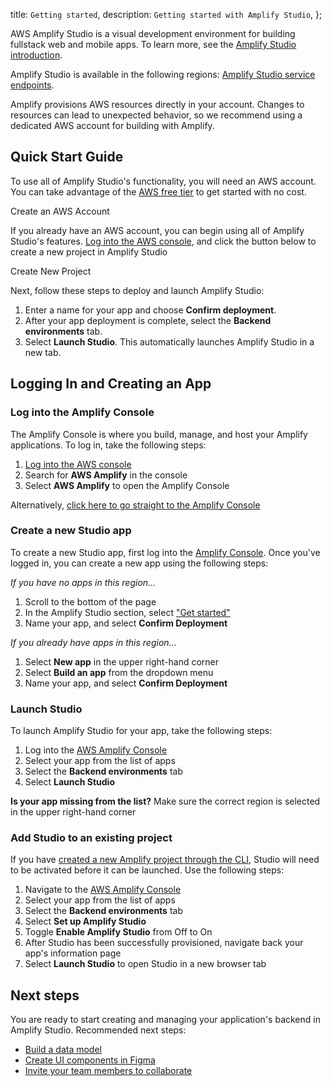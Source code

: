   title: `Getting started`,
  description: `Getting started with Amplify Studio`,
};

AWS Amplify Studio is a visual development environment for building fullstack web and mobile apps. To learn more, see the [Amplify Studio introduction](/console/).

Amplify Studio is available in the following regions: [Amplify Studio service endpoints](https://docs.aws.amazon.com/general/latest/gr/amplify.html#amplifyadmin_region).

<Callout warning>

Amplify provisions AWS resources directly in your account. Changes to resources can lead to unexpected behavior, so we recommend using a dedicated AWS account for building with Amplify. 

</Callout>

## Quick Start Guide

<BlockSwitcher>


<Block name="Create an AWS account">

To use all of Amplify Studio's functionality, you will need an AWS account. You can take advantage of the [AWS free tier]("https://aws.amazon.com/free") to get started with no cost.

<ExternalLinkButton href="https://portal.aws.amazon.com/gp/aws/developer/registration/index.html?refid=78b916d7-7c94-4cab-98d9-0ce5e648dd5f">
  <span slot="text">Create an AWS Account</span>
</ExternalLinkButton>

</Block>

<Block name="Build a fullstack app">

If you already have an AWS account, you can begin using all of Amplify Studio's features. [Log into the AWS console]("https://console.aws.amazon.com/console/home"), and click the button below to create a new project in Amplify Studio

<ExternalLinkButton href="https://console.aws.amazon.com/amplify/home?#/deploy-backend">
  <span slot="text">Create New Project</span>
</ExternalLinkButton>

Next, follow these steps to deploy and launch Amplify Studio:
1. Enter a name for your app and choose **Confirm deployment**. 
1. After your app deployment is complete, select the **Backend environments** tab.
1. Select **Launch Studio**. This automatically launches Amplify Studio in a new tab.

</Block>

</BlockSwitcher>

## Logging In and Creating an App

### Log into the Amplify Console
The Amplify Console is where you build, manage, and host your Amplify applications. To log in, take the following steps:
1. [Log into the AWS console]("https://console.aws.amazon.com/console/home")
1. Search for **AWS Amplify** in the console
1. Select **AWS Amplify** to open the Amplify Console

Alternatively, [click here to go straight to the Amplify Console]("https://console.aws.amazon.com/amplify/home")

### Create a new Studio app
To create a new Studio app, first log into the [Amplify Console]("https://console.aws.amazon.com/amplify/home"). Once you've logged in, you can create a new app using the following steps:

*If you have no apps in this region...*
1. Scroll to the bottom of the page
1. In the Amplify Studio section, select ["Get started"]("https://console.aws.amazon.com/amplify/home?#/deploy-backend")
1. Name your app, and select **Confirm Deployment**

*If you already have apps in this region...*
1. Select **New app** in the upper right-hand corner
1. Select **Build an app** from the dropdown menu
1. Name your app, and select **Confirm Deployment**

### Launch Studio
To launch Amplify Studio for your app, take the following steps:
1. Log into the [AWS Amplify Console](https://console.aws.amazon.com/amplify/home)
1. Select your app from the list of apps
1. Select the **Backend environments** tab
1. Select **Launch Studio**

<Callout info>

**Is your app missing from the list?** Make sure the correct region is selected in the upper right-hand corner

</Callout>

### Add Studio to an existing project
If you have [created a new Amplify project through the CLI](/cli/start/workflows/#initialize-new-project), Studio will need to be activated before it can be launched. Use the following steps:
1. Navigate to the [AWS Amplify Console]("https://console.aws.amazon.com/amplify/home")
1. Select your app from the list of apps
1. Select the **Backend environments** tab
1. Select **Set up Amplify Studio**
1. Toggle **Enable Amplify Studio** from Off to On
1. After Studio has been successfully provisioned, navigate back your app's information page
1. Select **Launch Studio** to open Studio in a new browser tab


## Next steps

You are ready to start creating and managing your application's backend in Amplify Studio. Recommended next steps:
  * [Build a data model](/console/data/data-model)
  * [Create UI components in Figma](/console/uibuilder/figmatocode/)
  * [Invite your team members to collaborate](access-management/)
